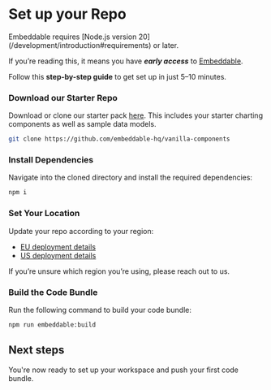 
# Set up your Repo

<Callout emoji="💡">
    Embeddable requires [Node.js version 20](/development/introduction#requirements) or later.
</Callout>

If you’re reading this, it means you have ***early access*** to [Embeddable](https://embeddable.com).

Follow this **step-by-step guide** to get set up in just 5–10 minutes.

<Steps>

### Download our Starter Repo

Download or clone our starter pack [here](https://github.com/embeddable-hq/vanilla-components). This includes your starter charting components as well as sample data models.

```bash
git clone https://github.com/embeddable-hq/vanilla-components
```
### Install Dependencies

Navigate into the cloned directory and install the required dependencies:

```bash
npm i
```
### Set Your Location

Update your repo according to your region:

- [EU deployment details](/getting-started/deployment-regions/eu)
- [US deployment details](/getting-started/deployment-regions/us)

If you’re unsure which region you’re using, please reach out to us. 

### Build the Code Bundle

Run the following command to build your code bundle:

```bash
npm run embeddable:build
```
</Steps>

## Next steps

You're now ready to set up your workspace and push your first code bundle. 

<CardGrid>
  <LinkCard title="Set up your Workspace" href="/getting-started/set-up-your-workspace" icon=""/> 
</CardGrid>